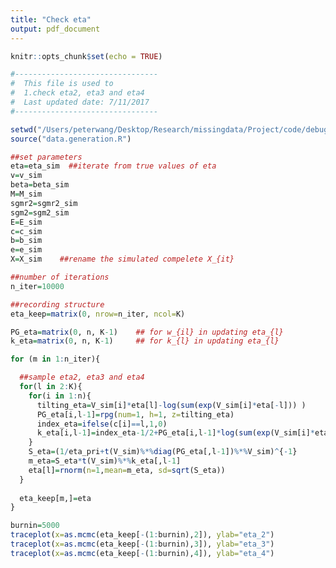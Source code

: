 ```yaml
---
title: "Check eta"
output: pdf_document
---
```


```r
knitr::opts_chunk$set(echo = TRUE)
```

```r
#--------------------------------
#  This file is used to
#  1.check eta2, eta3 and eta4
#  Last updated date: 7/11/2017
#--------------------------------
```

```r
setwd("/Users/peterwang/Desktop/Research/missingdata/Project/code/debug")
source("data.generation.R")
```

```r
##set parameters
eta=eta_sim  ##iterate from true values of eta
v=v_sim
beta=beta_sim
M=M_sim
sgmr2=sgmr2_sim
sgm2=sgm2_sim
E=E_sim
c=c_sim
b=b_sim
e=e_sim
X=X_sim    ##rename the simulated compelete X_{it}

##number of iterations
n_iter=10000         

##recording structure
eta_keep=matrix(0, nrow=n_iter, ncol=K)  

PG_eta=matrix(0, n, K-1)    ## for w_{il} in updating eta_{l}
k_eta=matrix(0, n, K-1)     ## for k_{l} in updating eta_{l}

for (m in 1:n_iter){  

  ##sample eta2, eta3 and eta4
  for(l in 2:K){
    for(i in 1:n){
      tilting_eta=V_sim[i]*eta[l]-log(sum(exp(V_sim[i]*eta[-l])) )
      PG_eta[i,l-1]=rpg(num=1, h=1, z=tilting_eta)
      index_eta=ifelse(c[i]==l,1,0)
      k_eta[i,l-1]=index_eta-1/2+PG_eta[i,l-1]*log(sum(exp(V_sim[i]*eta[-l])))
    }
    S_eta=(1/eta_pri+t(V_sim)%*%diag(PG_eta[,l-1])%*%V_sim)^{-1}
    m_eta=S_eta*t(V_sim)%*%k_eta[,l-1]
    eta[l]=rnorm(n=1,mean=m_eta, sd=sqrt(S_eta))
  }
  
  eta_keep[m,]=eta
}

burnin=5000
traceplot(x=as.mcmc(eta_keep[-(1:burnin),2]), ylab="eta_2")
traceplot(x=as.mcmc(eta_keep[-(1:burnin),3]), ylab="eta_3")
traceplot(x=as.mcmc(eta_keep[-(1:burnin),4]), ylab="eta_4")


```


